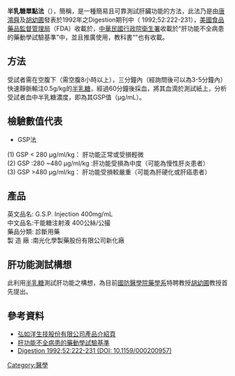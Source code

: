 {{medical}}
'''半乳糖單點法'''（{{lang|en|Galactose Single Point}}），簡稱{{lang|en|GSP}}，是一種簡易且可靠測試肝臟功能的方法，此法乃是由[[唐鴻舜|唐鴻舜]]及[[胡幼圃|胡幼圃]]發表於1992年之Digestion期刊中（''{{lang|en|Digestion}}'' 1992;52:222-231），[[美國食品藥品監督管理局|美國食品藥品監督管理局]]（FDA）收載於{{lang|en|Guidance for Industry}}，[[中華民國|中華民國]][[行政院衛生署|行政院衛生署]]收載於“肝功能不全病患的藥動學試驗基準”中，並且推廣使用，教科書“{{lang|en|Applied Biopharmaceutics & Pharmacokinetics}}”也有收載。

==方法==
受試者需在空腹下（需空腹8小時以上），三分鐘內（經詢問後可以為3-5分鐘內）快速靜脈輸注0.5g/kg的[[半乳糖|半乳糖]]，經過60分鐘後採血，將其血滴於測試紙上，分析受試者血中半乳糖濃度，即為其GSP值（µg/mL）。

==檢驗數值代表==
*GSP法
(1) GSP < 280 µg/ml/kg：      肝功能正常或受損輕微<br />
(2) GSP :280 ~480 µg/ml/kg :肝功能受損為中度（可能為慢性肝炎患者）<br />
(3) GSP >480 µg/ml/kg：       肝功能受損較嚴重（可能為肝硬化或肝癌患者）

==產品==
英文品名: G.S.P. Injection 400mg/mL<br />
中文品名:干能糖注射液 400公絲/公撮<br />
藥品分類: 診斷用藥<br />
製 造 廠 :南光化學製藥股份有限公司新化廠<br />

==肝功能測試構想==
此利用[[半乳糖|半乳糖]]測試肝功能之構想，為目前[[國防醫學院|國防醫學院]][[藥學系|藥學系]]特聘教授[[胡幼圃|胡幼圃]]教授首先提出。
==參考資料==
{{refbegin}}
*[https://web.archive.org/web/20090428073601/http://www.oceanb.com.tw/productlist/productlist06.html 弘如洋生技股份有限公司產品介紹頁]
*[http://www.csh.org.tw/各類委員會/人體試驗委員會/相關法規/各類型臨床試驗試驗基準/肝功能不全病患的藥動學試驗基準.pdf 肝功能不全病患的藥動學試驗基準]{{dead link|date=2017年11月 |bot=InternetArchiveBot |fix-attempted=yes }}
*[http://content.karger.com/ProdukteDB/produkte.asp?Aktion=ShowAbstract&ArtikelNr=200957&Ausgabe=242209&ProduktNr=223838 Digestion 1992;52:222-231 (DOI: 10.1159/000200957)]
{{refend}}

{{医学小作品}}

[[Category:醫學|Category:醫學]]